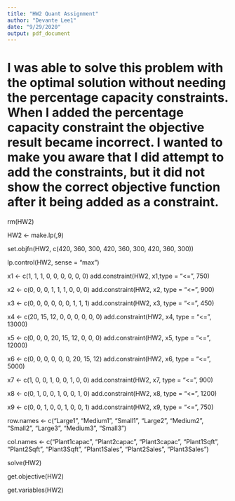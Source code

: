 ---
title: "HW2 Quant Assignment"
author: "Devante Lee1"
date: "9/29/2020"
output: pdf_document
---


# I was able to solve this problem with the optimal solution without needing the percentage capacity constraints. When I added the percentage capacity constraint the objective result became incorrect. I wanted to make you aware that I did attempt to add the constraints, but it did not show the correct objective function after it being added as a constraint. 

rm(HW2)

HW2 <- make.lp(,9)

set.objfn(HW2, c(420, 360, 300, 420, 360, 300, 420, 360, 300))

lp.control(HW2, sense = "max")

x1 <- c(1, 1, 1, 0, 0, 0, 0, 0, 0)
add.constraint(HW2, x1,type = "<=", 750)

x2 <- c(0, 0, 0, 1, 1, 1, 0, 0, 0)
add.constraint(HW2, x2, type = "<=", 900)

x3 <- c(0, 0, 0, 0, 0, 0, 1, 1, 1)
add.constraint(HW2, x3, type = "<=", 450)

x4 <- c(20, 15, 12, 0, 0, 0, 0, 0, 0)
add.constraint(HW2, x4, type = "<=", 13000)

x5 <- c(0, 0, 0, 20, 15, 12, 0, 0, 0)
add.constraint(HW2, x5, type = "<=", 12000)

x6 <- c(0, 0, 0, 0, 0, 0, 20, 15, 12)
add.constraint(HW2, x6, type = "<=", 5000)

x7 <- c(1, 0, 0, 1, 0, 0, 1, 0, 0)
add.constraint(HW2, x7, type = "<=", 900)

x8 <- c(0, 1, 0, 0, 1, 0, 0, 1, 0)
add.constraint(HW2, x8, type = "<=", 1200)

x9 <- c(0, 0, 1, 0, 0, 1, 0, 0, 1)
add.constraint(HW2, x9, type = "<=", 750)

row.names <- c("Large1", "Medium1", "Small1", "Large2", "Medium2", "Small2", "Large3", "Medium3", "Small3")

col.names <- c("Plant1capac", "Plant2capac", "Plant3capac", "Plant1Sqft", "Plant2Sqft", "Plant3Sqft", "Plant1Sales", "Plant2Sales", "Plant3Sales")

solve(HW2)

get.objective(HW2)

get.variables(HW2)

